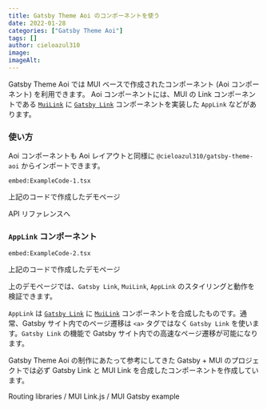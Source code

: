 ```yaml
---
title: Gatsby Theme Aoi のコンポーネントを使う
date: 2022-01-28
categories: ["Gatsby Theme Aoi"]
tags: []
author: cieloazul310
image: 
imageAlt: 
---
```



Gatsby Theme Aoi では MUI ベースで作成されたコンポーネント (Aoi コンポーネント) を利用できます。
Aoi コンポーネントには、MUI の Link コンポーネントである [`MuiLink`] に [`Gatsby Link`] コンポーネントを実装した `AppLink` などがあります。

### 使い方

Aoi コンポーネントも Aoi レイアウトと同様に `@cieloazul310/gatsby-theme-aoi` からインポートできます。

`embed:ExampleCode-1.tsx`

<AppLink to="/examples/page-03">
  上記のコードで作成したデモページ
</AppLink>

API リファレンスへ

### `AppLink` コンポーネント

`embed:ExampleCode-2.tsx`

<AppLink to="/examples/page-04">
  上記のコードで作成したデモページ
</AppLink>

上のデモページでは、`Gatsby Link`, `MuiLink`, `AppLink` のスタイリングと動作を検証できます。

`AppLink` は [`Gatsby Link`] に [`MuiLink`] コンポーネントを合成したものです。通常、Gatsby サイト内でのページ遷移は `<a>` タグではなく `Gatsby Link` を使います。`Gatsby Link` の機能で Gatsby サイト内での高速なページ遷移が可能になります。

Gatsby Theme Aoi の制作にあたって参考にしてきた Gatsby + MUI のプロジェクトでは必ず Gatsby Link と MUI Link を合成したコンポーネントを作成しています。

<PanelLink to="https://mui.com/guides/routing/">
  Routing libraries / MUI
</PanelLink>

<PanelLink to="https://github.com/mui/material-ui/blob/master/examples/gatsby/src/components/Link.js">
  Link.js / MUI Gatsby example
</PanelLink>

[`Gatsby Link`]: https://www.gatsbyjs.com/docs/reference/built-in-components/gatsby-link/ "Gatsby Link API"
[`MuiLink`]: https://mui.com/components/links/ "Links"
